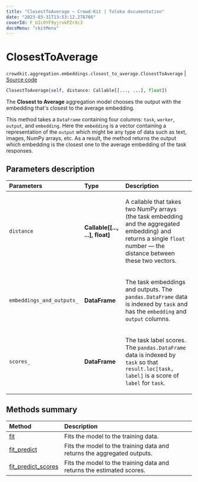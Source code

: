 ```yaml
---
title: "ClosestToAverage — Crowd-Kit | Toloka documentation"
date: "2023-03-31T13:53:12.276766"
coverId: F_bIcOYF9yjrxkPZrXc3
docsMenu: "ckitMenu"
---
```


# ClosestToAverage

`crowdkit.aggregation.embeddings.closest_to_average.ClosestToAverage` | [Source code](https://github.com/Toloka/crowd-kit/blob/v1.2.1/crowdkit/aggregation/embeddings/closest_to_average.py#L13)

```python
ClosestToAverage(self, distance: Callable[[..., ...], float])
```

The **Closest to Average** aggregation model chooses the output with the embedding that's closest to the average embedding.

This method takes a `DataFrame` containing four columns: `task`, `worker`, `output`, and `embedding`.
Here the `embedding` is a vector containing a representation of the `output` which might be any
type of data such as text, images, NumPy arrays, etc. As a result, the method returns the output which
embedding is the closest one to the average embedding of the task responses.

## Parameters description

| Parameters | Type | Description |
| :----------| :----| :-----------|
`distance`|**Callable\[\[..., ...\], float\]**|<p>A callable that takes two NumPy arrays (the task embedding and the aggregated embedding) and returns a single `float` number — the distance between these two vectors.</p>
`embeddings_and_outputs_`|**DataFrame**|<p>The task embeddings and outputs. The `pandas.DataFrame` data is indexed by `task` and has the `embedding` and `output` columns.</p>
`scores_`|**DataFrame**|<p>The task label scores. The `pandas.DataFrame` data is indexed by `task` so that `result.loc[task, label]` is a score of `label` for `task`.</p>

## Methods summary

| Method | Description |
| :------| :-----------|
[fit](/docs/crowd-kit/reference/crowdkit.aggregation.embeddings.closest_to_average.ClosestToAverage.fit)| Fits the model to the training data.
[fit_predict](/docs/crowd-kit/reference/crowdkit.aggregation.embeddings.closest_to_average.ClosestToAverage.fit_predict)| Fits the model to the training data and returns the aggregated outputs.
[fit_predict_scores](/docs/crowd-kit/reference/crowdkit.aggregation.embeddings.closest_to_average.ClosestToAverage.fit_predict_scores)| Fits the model to the training data and returns the estimated scores.